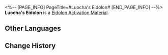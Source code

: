 <%-- [PAGE_INFO]
PageTitle=#Luocha's Eidolon#
[END_PAGE_INFO] --%>
{{Item Infobox
|id          = 11203
|image       = Item Luocha's Eidolon.png
|type        = Eidolon Activation Material
|invCategory = 
|rarity      = 5
|effect      = Material for raising Luocha's Eidolon Level.
|description = 
}}
'''Luocha's Eidolon''' is a [[Eidolon Activation Material]].

==Other Languages==
{{Other Languages
|en   = Luocha's Eidolon
|zhs  = 【罗刹】的星魂
|zht  = 【羅剎】的星魂
|ja   = 「羅刹」の星魂
|ko   = [나찰]의 성혼
|es   = Eidolon de Luocha
|fr   = Eidolon de Luocha
|ru   = Эйдолон Лочи
|th   = Eidolon ของ Luocha
|vi   = Tinh Hồn Luocha
|de   = Luochas Eidolon
|id   = Luocha's Eidolon
|pt   = Eidolon de Luocha
}}

==Change History==
{{Change History|1.0}}